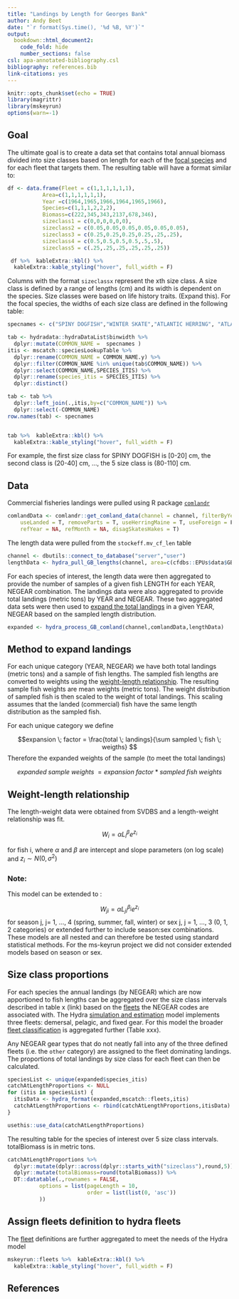 ```yaml
---
title: "Landings by Length for Georges Bank"
author: Andy Beet
date: "`r format(Sys.time(), '%d %B, %Y')`"
output:
  bookdown::html_document2:
    code_fold: hide
    number_sections: false
csl: apa-annotated-bibliography.csl
bibliography: references.bib
link-citations: yes
---
```


```r
knitr::opts_chunk$set(echo = TRUE)
library(magrittr)
library(mskeyrun)
options(warn=-1)
```

## Goal

The ultimate goal is to create a data set that contains total annual biomass divided into size classes based on length for each of the [focal species](https://noaa-edab.github.io/ms-keyrun/SpeciesEnvDat.html#focalSpecies) and for each fleet that targets them. The resulting table will have a format similar to:

```r

df <- data.frame(Fleet = c(1,1,1,1,1,1),
           Area=c(1,1,1,1,1,1),
           Year =c(1964,1965,1966,1964,1965,1966),
           Species=c(1,1,1,2,2,2),
           Biomass=c(222,345,343,2137,678,346),
           sizeclass1 = c(0,0,0,0,0,0),
           sizeclass2 = c(0.05,0.05,0.05,0.05,0.05,0.05),
           sizeclass3 = c(0.25,0.25,0.25,0.25,.25,.25),
           sizeclass4 = c(0.5,0.5,0.5,0.5,.5,.5),
           sizeclass5 = c(.25,.25,.25,.25,.25,.25))

 df %>%  kableExtra::kbl() %>%
  kableExtra::kable_styling("hover", full_width = F)

```

Columns with the format `sizeclassx` represent the xth size class. A size class is defined by a range of lengths (cm) and its width is dependent on the species. Size classes were based on life history traits. (Expand this). For the focal species, the widths of each size class are defined in the following table:

```r
specnames <- c("SPINY DOGFISH","WINTER SKATE","ATLANTIC HERRING", "ATLANTIC COD","HADDOCK","YELLOWTAIL FLOUNDER","WINTER FLOUNDER","ATLANTIC MACKEREL", "SILVER HAKE","GOOSEFISH") 

tab <- hydradata::hydraDataList$binwidth %>% 
  dplyr::mutate(COMMON_NAME =  specnames )
itis <- mscatch::speciesLookupTable %>%
  dplyr::rename(COMMON_NAME = COMMON_NAME.y) %>%
  dplyr::filter(COMMON_NAME %in% unique(tab$COMMON_NAME)) %>%
  dplyr::select(COMMON_NAME,SPECIES_ITIS) %>% 
  dplyr::rename(species_itis = SPECIES_ITIS) %>%
  dplyr::distinct()

tab <- tab %>% 
  dplyr::left_join(.,itis,by=c("COMMON_NAME")) %>% 
  dplyr::select(-COMMON_NAME)
row.names(tab) <- specnames


tab %>%  kableExtra::kbl() %>%
  kableExtra::kable_styling("hover", full_width = F)

```

For example, the first size class for SPINY DOGFISH is [0-20] cm, the second class is (20-40] cm, ..., the 5 size class is (80-110] cm.

## Data

Commercial fisheries landings were pulled using R package [`comlandr`](https://github.com/NOAA-EDAB/comlandr)
```r
comlandData <- comlandr::get_comland_data(channel = channel, filterByYear = c(1964:2019),
    useLanded = T, removeParts = T, useHerringMaine = T, useForeign = F, 
    refYear = NA, refMonth = NA, disagSkatesHakes = T)
```

The length data were pulled from the `stockeff.mv_cf_len` table
```r
channel <- dbutils::connect_to_database("server","user") 
lengthData <- hydra_pull_GB_lengths(channel, area=c(cfdbs::EPUs$data$GB,537))

```

For each species of interest, the length data were then aggregated to provide the number of samples of a given fish LENGTH for each YEAR, NEGEAR combination. The landings data were also aggregated to provide total landings (metric tons) by YEAR and NEGEAR. These two aggregated data sets were then used to [expand the total landings](#expand) in a given YEAR, NEGEAR based on the sampled length distribution.

```r
expanded <- hydra_process_GB_comland(channel,comlandData,lengthData)
```


## Method to expand landings  {#expand}

For each unique category (YEAR, NEGEAR) we have both total landings (metric tons) and a sample of fish lengths. The sampled fish lengths are converted to weights using the [weight-length relationship](#wl). The resulting sample fish weights are mean weights (metric tons). The weight distribution of sampled fish is then scaled to the weight of total landings. This scaling assumes that the landed (commercial) fish have the same length distribution as the sampled fish.

For each unique category we define 

$$expansion \; factor = \frac{total \; landings}{\sum sampled \; fish \; weigths} $$
Therefore the expanded weights of the sample (to meet the total landings)

$$expanded \; sample\; weights \; = expansion \; factor \;*\; sampled \; fish \; weights$$

## Weight-length relationship {#wl}

The length-weight data were obtained from SVDBS and a length-weight relationship was fit.

$$ W_i = \alpha L_i ^ \beta e^{z_i}$$


for fish i, where $\alpha$ and $\beta$ are intercept and slope parameters (on log scale) and $z_i \sim N(0,\sigma^2)$ 


### Note: 

This model can be extended to :

$$ W_{ji} = \alpha L_{ji} ^ {\beta_j} e^{z_i} $$
for season j, j= 1, ..., 4 (spring, summer, fall, winter) or sex j, j = 1, ..., 3 (0, 1, 2 categories) or extended further to include season:sex combinations. These models are all nested and can therefore be tested using standard statistical methods. For the ms-keyrun project we did not consider extended models based on season or sex.

## Size class proportions

For each species the annual landings (by NEGEAR) which are now apportioned to fish lengths can be aggregated over the size class intervals described in table x (link) based on the [fleets](https://noaa-edab.github.io/ms-keyrun/GBFleetDecisions.html) the NEGEAR codes are associated with. The Hydra [simulation and estimation](https://github.com/NOAA-EDAB/hydra_sim/wiki) model implements three fleets: demersal, pelagic, and fixed gear. For this model the broader [fleet classification](https://noaa-edab.github.io/ms-keyrun/GBFleetDecisions.html) is aggregated further (Table xxx).

Any NEGEAR gear types that do not neatly fall into any of the three defined fleets (i.e. the `other` category) are assigned to the fleet dominating landings. The proportions of total landings by size class for each fleet can then be calculated.

```r
speciesList <- unique(expanded$species_itis)
catchAtLengthProportions <- NULL
for (itis in speciesList) {
  itisData <- hydra_format(expanded,mscatch::fleets,itis)
  catchAtLengthProportions <- rbind(catchAtLengthProportions,itisData)
}

usethis::use_data(catchAtLengthProportions)
```

The resulting table for the species of interest over 5 size class intervals. totalBiomass is in metric tons.

```r
catchAtLengthProportions %>% 
  dplyr::mutate(dplyr::across(dplyr::starts_with("sizeclass"),round,5)) %>% 
  dplyr::mutate(totalBiomass=round(totalBiomass)) %>%
  DT::datatable(.,rownames = FALSE, 
          options = list(pageLength = 10, 
                         order = list(list(0, 'asc'))
          ))


```

## Assign fleets definition to hydra fleets

The [fleet](https://noaa-edab.github.io/ms-keyrun/GBFleetDecisions.html) definitions are further aggregated to meet the needs of the Hydra model

```r
mskeyrun::fleets %>%  kableExtra::kbl() %>%
  kableExtra::kable_styling("hover", full_width = F)
```





## References


